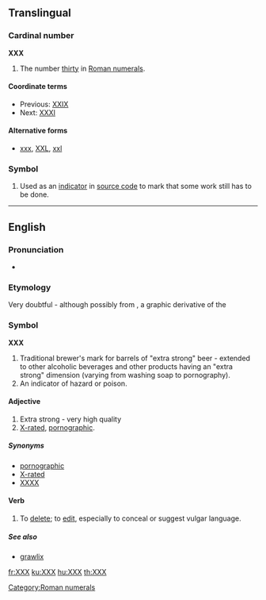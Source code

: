 {{also|xxx|.xxx}}
==Translingual==

===Cardinal number===
'''XXX'''

# The number [[thirty]] in [[Roman numerals]].

====Coordinate terms====
* Previous: [[XXIX]]
* Next: [[thirty-one|XXXI]]

====Alternative forms====
* [[xxx]], [[XXL]], [[xxl]]

===Symbol===
{{head|mul|symbol}}

# {{computing}} Used as an [[indicator]] in [[source code]] to mark that some work still has to be done.

[[Category:Roman numerals]]

----

==English==
===Pronunciation===
* {{IPA|[ʔɛksʔɛksʔɛks]}}

===Etymology===
Very doubtful - although possibly from {{term|X}}, a graphic derivative of the {{term|skull and crossbones||indicator of death}}

===Symbol===
'''XXX'''
# Traditional brewer's mark for barrels of "extra strong" beer - extended to other alcoholic beverages and other products having an "extra strong" dimension (varying from washing soap to pornography).
# An indicator of hazard or poison.
====Adjective====
{{en-adj}}
# Extra strong - very high quality
# [[X-rated]], [[pornographic]].
=====Synonyms=====
* [[pornographic]]
* [[X-rated]]
* [[XXXX]]
====Verb====
{{en-verb|es}}
# To [[delete]]; to [[edit]], especially to conceal or suggest vulgar language.
=====See also=====
* [[grawlix]]
[[fr:XXX]]
[[ku:XXX]]
[[hu:XXX]]
[[th:XXX]]